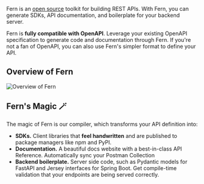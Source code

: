 Fern is an [open source](https://github.com/fern-api/fern) toolkit for building
REST APIs. With Fern, you can generate SDKs, API documentation,
and boilerplate for your backend server.

Fern is **fully compatible with OpenAPI**. Leverage your existing OpenAPI
specification to generate code and documentation through Fern. If you're not a fan of
OpenAPI, you can also use Fern's simpler format to define your API.

## Overview of Fern 

![Overview of Fern](https://fern-image-hosting.s3.amazonaws.com/Fern+Overview.png)


## Fern's Magic 🪄

The magic of Fern is our compiler, which transforms your API definition into:

- **SDKs.** Client libraries that **feel handwritten** and are published to package managers like npm and PyPI.
- **Documentation.** A beautiful docs website with a best-in-class API Reference. Automatically sync your Postman Collection
- **Backend boilerplate.** Server side code, such as Pydantic models for FastAPI and Jersey interfaces for Spring Boot. Get compile-time validation that your endpoints are being served correctly.

